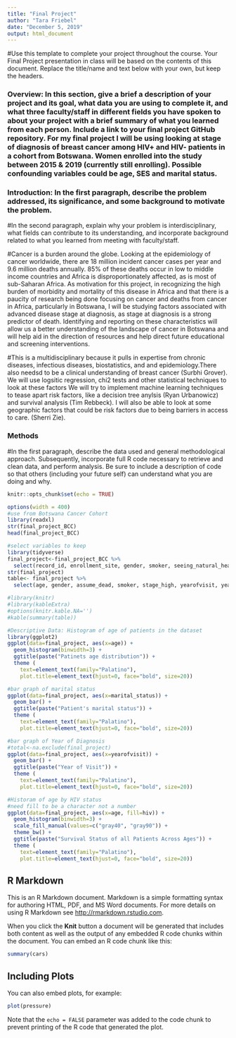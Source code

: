 ---
title: "Final Project"
author: "Tara Friebel"
date: "December 5, 2019"
output: html_document
---
#Use this template to complete your project throughout the course. Your Final Project presentation in class will be based on the contents of this document. Replace the title/name and text below with your own, but keep the headers.

### Overview: In this section, give a brief a description of your project and its goal, what data you are using to complete it, and what three faculty/staff in different fields you have spoken to about your project with a brief summary of what you learned from each person. Include a link to your final project GitHub repository. For my final project I will be using looking at stage of diagnosis of breast cancer among HIV+ and HIV- patients in a cohort from Botswana.  Women enrolled into the study between 2015 & 2019 (currently still enrolling).  Possible confounding variables could be age, SES and marital status.

### Introduction: In the first paragraph, describe the problem addressed, its significance, and some background to motivate the problem.

#In the second paragraph, explain why your problem is interdisciplinary, what fields can contribute to its understanding, and incorporate background related to what you learned from meeting with faculty/staff. 

#Cancer is a burden around the globe.   Looking at the epidemiology of cancer worldwide, there are 18 million incident cancer cases per year and 9.6 million deaths annually.  85% of these deaths occur in low to middle income countries and Africa is disproportionately affected, as is  most of sub-Saharan Africa.  As motivation for this project, in recognizing the high burden of morbidity and mortality of this disease in Africa and that there is a paucity of research being done focusing on cancer and deaths from cancer in Africa, particularly in Botswana, I will be studying factors associated with advanced disease stage at diagnosis, as stage at diagnosis is a strong predictor of death.  Identifying and reporting on these characteristics will allow us a better understanding of the landscape of cancer in Botswana and will help aid in the direction of resources and help direct future educational and screening interventions.


#This is a multidisciplinary because it pulls in expertise from chronic diseases, infectious diseases, biostatistics, and and epidemiology.There also needsd to be a clinical understanding of breast cancer (Surbhi Grover).  We will use logsitic regression, chi2 tests and other statistical techniques to look at these factors  We will try to implement machine learning techniques to tease apart risk factors, like a decision tree anylsis (Ryan Urbanowicz) and survival analysis (Tim Rebbeck).  I will also be able to look at some geographic factors that could be risk factors due to being barriers in access to care. (Sherri Zie). 

### Methods
#In the first paragraph, describe the data used and general methodological approach. Subsequently, incorporate full R code necessary to retrieve and clean data, and perform analysis. Be sure to include a description of code so that others (including your future self) can understand what you are doing and why. 

```{r setup, include=FALSE}
knitr::opts_chunk$set(echo = TRUE)

options(width = 400)
#use from Botswana Cancer Cohort
library(readxl)
str(final_project_BCC)
head(final_project_BCC)

#select variables to keep
library(tidyverse)
final_project<-final_project_BCC %>%
  select(record_id, enrollment_site, gender, smoker, seeing_natural_healer, height_cm, weight_kg, age, yearofvisit, yearofdeath, stage_high, stage_new, hiv, dead, assume_dead, marital_status)
str(final_project)
table<- final_project %>%
  select(age, gender, assume_dead, smoker, stage_high, yearofvisit, yearofdeath)

#library(knitr)
#library(kableExtra)
#options(knitr.kable.NA='')
#kable(summary(table))

#Descriptive Data: Histogram of age of patients in the dataset
library(ggplot2)
ggplot(data=final_project, aes(x=age)) +
  geom_histogram(binwidth=3) +
  ggtitle(paste("Patinets age distribution")) + 
  theme (
    text=element_text(family="Palatino"),
    plot.title=element_text(hjust=0, face="bold", size=20))

#bar graph of marital status
ggplot(data=final_project, aes(x=marital_status)) +
  geom_bar() +
  ggtitle(paste("Patient's marital status")) + 
  theme (
    text=element_text(family="Palatino"),
    plot.title=element_text(hjust=0, face="bold", size=20))

#bar graph of Year of Diagnosis
#total<-na.exclude(final_project)
ggplot(data=final_project, aes(x=yearofvisit)) +
  geom_bar() +
  ggtitle(paste("Year of Visit")) + 
  theme (
    text=element_text(family="Palatino"),
    plot.title=element_text(hjust=0, face="bold", size=20))

#Historam of age by HIV status
#need fill to be a character not a number
ggplot(data=final_project, aes(x=age, fill=hiv)) +
  geom_histogram(binwidth=3) +
  scale_fill_manual(values=c("gray40", "gray90")) +
  theme_bw() +
  ggtitle(paste("Survival Status of all Patients Across Ages")) + 
  theme (
    text=element_text(family="Palatino"),
    plot.title=element_text(hjust=0, face="bold", size=20))
```

## R Markdown

This is an R Markdown document. Markdown is a simple formatting syntax for authoring HTML, PDF, and MS Word documents. For more details on using R Markdown see <http://rmarkdown.rstudio.com>.

When you click the **Knit** button a document will be generated that includes both content as well as the output of any embedded R code chunks within the document. You can embed an R code chunk like this:

```{r cars}
summary(cars)
```

## Including Plots

You can also embed plots, for example:

```{r pressure, echo=FALSE}
plot(pressure)
```

Note that the `echo = FALSE` parameter was added to the code chunk to prevent printing of the R code that generated the plot.
